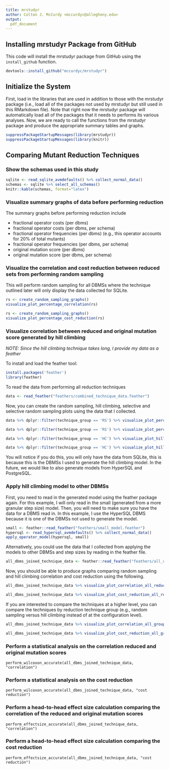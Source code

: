 ```yaml
---
title: mrstudyr
author: Colton J. McCurdy <mccurdyc@allegheny.edu>
output:
  pdf_document
---
```


## Installing mrstudyr Package from GitHub

This code will install the mrstudyr package from GitHub using the `install_github` function.

```r
devtools::install_github("mccurdyc/mrstudyr")
```

## Initialize the System

First, load in the libraries that are used in addition to those with the mrstudyr package (i.e., load all
of the packages not used by mrstudyr but still used in this RMarkdown file). Note that right now the
mrstudyr package will automatically load all of the packages that it needs to performs its various
analyses. Now, we are ready to call the functions from the mrstudyr package and produce the appropriate
summary tables and graphs.

```r
suppressPackageStartupMessages(library(mrstudyr))
suppressPackageStartupMessages(library(knitr))
```

## Comparing Mutant Reduction Techniques

### Show the schemas used in this study

```r
sqlite <- read_sqlite_avmdefaults() %>% collect_normal_data()
schemas <- sqlite %>% select_all_schemas()
knitr::kable(schemas, format="latex")
```

### Visualize summary graphs of data before performing reduction

The summary graphs before performing reduction include

+ fractional operator costs (per dbms)
+ fractional operator costs (per dbms, per schema)
+ fractional operator frequencies (per dbms) (e.g., this operator accounts for 20% of total mutants)
+ fractional operator frequencies (per dbms, per schema)
+ original mutation score (per dbms)
+ original mutation score (per dbms, per schema)

### Visualize the correlation and cost reduction between reduced sets from performing random sampling
This will perform random sampling for all DBMSs where the technique outlined later will only display
the data collected for SQLite.

```r
rs <- create_random_sampling_graphs()
visualize_plot_percentage_correlation(rs)
```

```r
rs <- create_random_sampling_graphs()
visualize_plot_percentage_cost_reduction(rs)
```

### Visualize correlation between reduced and original mutation score generated by hill climbing

_NOTE: Since the hill climbing technique takes long, I provide my data as a feather_

To install and load the feather tool:

```r
install.packages('feather')
library(feather)
```

To read the data from performing all reduction techniques

```r
data <- read_feather("feathers/combined_technique_data.feather")
```

Now, you can create the random sampling, hill climbing, selective and selective random sampling plots
using the data that I collected.

```r
data %>% dplyr::filter(technique_group == 'RS') %>% visualize_plot_percentage_correlation()
```

```r
data %>% dplyr::filter(technique_group == 'RS') %>% visualize_plot_percentage_cost_reduction()
```

```r
data %>% dplyr::filter(technique_group == 'HC') %>% visualize_plot_hill_climbing_correlation()
```

```r
data %>% dplyr::filter(technique_group == 'HC') %>% visualize_plot_hill_climbing_cost_reduction()
```

You will notice if you do this, you will only have the data from SQLite, this is because this is the
DBMSs I used to generate the hill climbing model. In the future, we would like to also generate models
from HyperSQL and PostgreSQL.

### Apply hill climbing model to other DBMSs

First, you need to read in the generated model using the feather package again.
For this example, I will only read in the small (generated from a more granular step size) model.
Then, you will need to make sure you have the data for a DBMS read in. In this example, I use the
HyperSQL DBMS because it is one of the DBMSs not used to generate the model.

```r
small <- feather::read_feather("feathers/small_model.feather")
hypersql <- read_hypersql_avmdefaults() %>% collect_normal_data()
apply_operator_model(hypersql, small)
```

Alternatively, you could use the data that I collected from applying the models to other DBMSs and step
sizes by reading in the feather file.

```r
all_dbms_joined_technique_data <- feather::read_feather("feathers/all_dbms_joined_technique_data.feather")
```

Now, you should be able to produce graphs comparing random sampling and hill climbing correlation and
cost reduction using the following.

```r
all_dbms_joined_technique_data %>% visualize_plot_correlation_all_reduction_techniques_box()
```

```r
all_dbms_joined_technique_data %>% visualize_plot_cost_reduction_all_reduction_techniques_box()
```

If you are interested to compare the techniques at a higher level, you can compare the techniques by
reduction technique group (e.g., random sampling versus hill climbing instead of at the configuration level).

```r
all_dbms_joined_technique_data %>% visualize_plot_correlation_all_groups()
```

```r
all_dbms_joined_technique_data %>% visualize_plot_cost_reduction_all_groups()
```

### Perform a statistical analysis on the correlation reduced and original mutation scores

```
perform_wilcoxon_accurate(all_dbms_joined_technique_data, "correlation")
```

### Perform a statistical analysis on the cost reduction

```
perform_wilcoxon_accurate(all_dbms_joined_technique_data, "cost reduction")
```

### Perform a head-to-head effect size calculation comparing the correlation of the reduced and original mutation scores

```
perform_effectsize_accurate(all_dbms_joined_technique_data, "correlation")
```

### Perform a head-to-head effect size calculation comparing the cost reduction
```
perform_effectsize_accurate(all_dbms_joined_technique_data, "cost reduction")
```
